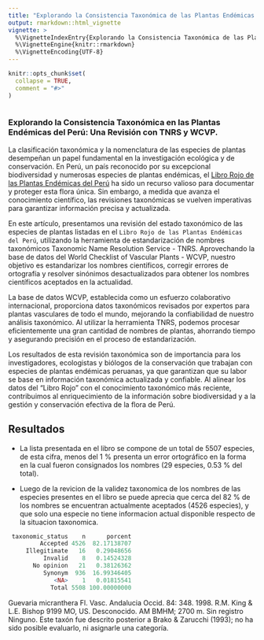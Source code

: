 ```yaml
---
title: "Explorando la Consistencia Taxonómica de las Plantas Endémicas del Perú"
output: rmarkdown::html_vignette
vignette: >
  %\VignetteIndexEntry{Explorando la Consistencia Taxonómica de las Plantas Endémicas del Perú}
  %\VignetteEngine{knitr::rmarkdown}
  %\VignetteEncoding{UTF-8}
---
```


```r
knitr::opts_chunk$set(
  collapse = TRUE,
  comment = "#>"
)
```

```r
```
### Explorando la Consistencia Taxonómica en las Plantas Endémicas del Perú: Una Revisión con TNRS y WCVP.

La clasificación taxonómica y la nomenclatura de las especies de plantas desempeñan un papel fundamental en la investigación ecológica y de conservación. En Perú, un país reconocido por su excepcional biodiversidad y numerosas especies de plantas endémicas, el [Libro Rojo de las Plantas Endémicas del Perú](https://revistasinvestigacion.unmsm.edu.pe/index.php/rpb/issue/view/153) ha sido un recurso valioso para documentar y proteger esta flora única. Sin embargo, a medida que avanza el conocimiento científico, las revisiones taxonómicas se vuelven imperativas para garantizar información precisa y actualizada.

En este artículo, presentamos una revisión del estado taxonómico de las especies de plantas listadas en el `Libro Rojo de las Plantas Endémicas del Perú`, utilizando la herramienta de estandarización de nombres taxonómicos Taxonomic Name Resolution Service - TNRS. Aprovechando la base de datos del World Checklist of Vascular Plants - WCVP, nuestro objetivo es estandarizar los nombres científicos, corregir errores de ortografía y resolver sinónimos desactualizados para obtener los nombres científicos aceptados en la actualidad.

La base de datos WCVP, establecida como un esfuerzo colaborativo internacional, proporciona datos taxonómicos revisados por expertos para plantas vasculares de todo el mundo, mejorando la confiabilidad de nuestro análisis taxonómico. Al utilizar la herramienta TNRS, podemos procesar eficientemente una gran cantidad de nombres de plantas, ahorrando tiempo y asegurando precisión en el proceso de estandarización.

Los resultados de esta revisión taxonómica son de importancia para los investigadores, ecologistas y biólogos de la conservación que trabajan con especies de plantas endémicas peruanas, ya que garantizan que su labor se base en información taxonómica actualizada y confiable. Al alinear los datos del "Libro Rojo" con el conocimiento taxonómico más reciente, contribuimos al enriquecimiento de la información sobre biodiversidad y a la gestión y conservación efectiva de la flora de Perú.

## Resultados

- La lista presentada en el libro se compone de un total de 5507 especies, de esta cifra, menos del 1 % presenta un error ortográfico en la forma en la cual fueron consignados los nombres (29 especies, 0.53 % del total).

- Luego de la revicion de la validez taxonomica de los nombres de las especies presentes en el libro se puede aprecia que cerca del 82 % de los nombres se encuentran actualmente aceptados (4526 especies), y que solo una especie no tiene informacion actual disponible respecto de la situacion taxonomica.

```r
 taxonomic_status    n      porcent
         Accepted 4526  82.17138707
     Illegitimate   16   0.29048656
          Invalid    8   0.14524328
       No opinion   21   0.38126362
          Synonym  936  16.99346405
             <NA>    1   0.01815541
            Total 5508 100.00000000
```


Guevaria micranthera	Fl. Vasc. Andalucia Occid. 84: 348. 1998.	R.M. King & L.E. Bishop 9199	MO, US.	Desconocido.	AM	BMHM; 2700 m.	Sin registro	Ninguno.	Este taxón fue descrito posterior a Brako & Zarucchi (1993); no ha sido posible evaluarlo, ni asignarle una categoría.
